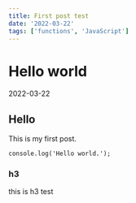 ```yaml
---
title: First post test
date: '2022-03-22'
tags: ['functions', 'JavaScript']
---
```




# Hello world

<time>2022-03-22</time>

## Hello

This is my first post.

```tsx
console.log('Hello world.');
```

### h3

this is h3 test
